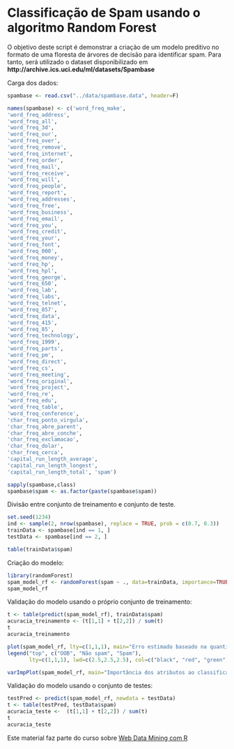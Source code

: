 Classificação de Spam usando o algoritmo Random Forest
========================================================

O objetivo deste script é demonstrar a criação de um modelo preditivo no formato de uma floresta de árvores de decisão para identificar spam. Para tanto, será utilizado o dataset disponibilizado em __http://archive.ics.uci.edu/ml/datasets/Spambase__

Carga dos dados:

```r
spambase <- read.csv("../data/spambase.data", header=F)

names(spambase) <- c('word_freq_make',
'word_freq_address',
'word_freq_all',
'word_freq_3d',
'word_freq_our',
'word_freq_over',
'word_freq_remove',
'word_freq_internet',
'word_freq_order',
'word_freq_mail',
'word_freq_receive',
'word_freq_will',
'word_freq_people',
'word_freq_report',
'word_freq_addresses',
'word_freq_free',
'word_freq_business',
'word_freq_email',
'word_freq_you',
'word_freq_credit',
'word_freq_your',
'word_freq_font',
'word_freq_000',
'word_freq_money',
'word_freq_hp',
'word_freq_hpl',
'word_freq_george',
'word_freq_650',
'word_freq_lab',
'word_freq_labs',
'word_freq_telnet',
'word_freq_857',
'word_freq_data',
'word_freq_415',
'word_freq_85',
'word_freq_technology',
'word_freq_1999',
'word_freq_parts',
'word_freq_pm',
'word_freq_direct',
'word_freq_cs',
'word_freq_meeting',
'word_freq_original',
'word_freq_project',
'word_freq_re',
'word_freq_edu',
'word_freq_table',
'word_freq_conference',
'char_freq_ponto_virgula',
'char_freq_abre_parent',
'char_freq_abre_conche',
'char_freq_exclamacao',
'char_freq_dolar',
'char_freq_cerca',
'capital_run_length_average',
'capital_run_length_longest',
'capital_run_length_total', 'spam')

sapply(spambase,class)
spambase$spam <- as.factor(paste(spambase$spam))
```

Divisão entre conjunto de treinamento e conjunto de teste.

````r
set.seed(1234)
ind <- sample(2, nrow(spambase), replace = TRUE, prob = c(0.7, 0.3))
trainData <- spambase[ind == 1, ]
testData <- spambase[ind == 2, ]

table(trainData$spam)
````

Criação do modelo:

````r
library(randomForest)
spam_model_rf <- randomForest(spam ~ ., data=trainData, importance=TRUE, do.trace=100)
spam_model_rf
````

Validação do modelo usando o próprio conjunto de treinamento:

````r
t <- table(predict(spam_model_rf), trainData$spam)
acuracia_treinamento <- (t[1,1] + t[2,2]) / sum(t)
t
acuracia_treinamento
````


````r
plot(spam_model_rf, lty=c(1,1,1), main="Erro estimado baseado na quantidade de árvores utilizadas")
legend("top", c("OOB", "Não spam", "Spam"),
       lty=c(1,1,1), lwd=c(2.5,2.5,2.5), col=c("black", "red", "green"))
````

````r
varImpPlot(spam_model_rf, main="Importância dos atributos ao classificar as observações")
````

Validação do modelo usando o conjunto de testes:

```r
testPred <- predict(spam_model_rf, newdata = testData)
t <- table(testPred, testData$spam)
acuracia_teste <-  (t[1,1] + t[2,2]) / sum(t)
t
acuracia_teste
```

Este material faz parte do curso sobre [Web Data Mining com R](http://fbarth.net.br/materiais/webMiningR.html)